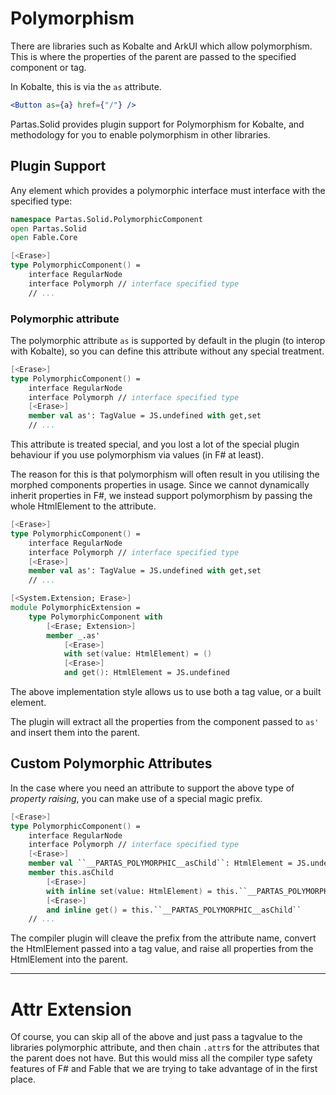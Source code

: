 # Polymorphism

There are libraries such as Kobalte and ArkUI which allow polymorphism. This is where the properties of the parent are passed to the specified component or tag.

In Kobalte, this is via the `as` attribute.

```jsx
<Button as={a} href={"/"} />
```

Partas.Solid provides plugin support for Polymorphism for Kobalte, and methodology for you to enable polymorphism in other libraries.

## Plugin Support

Any element which provides a polymorphic interface must interface with the specified type:

```fsharp "Partas.Solid.Polymorphism" "interface Polymorph"
namespace Partas.Solid.PolymorphicComponent
open Partas.Solid
open Fable.Core

[<Erase>]
type PolymorphicComponent() =
    interface RegularNode
    interface Polymorph // interface specified type
    // ...
```

### Polymorphic attribute

The polymorphic attribute `as` is supported by default in the plugin (to interop with Kobalte), so you can define this attribute without any special treatment.

```fsharp title="Polymorphism by tag value"
[<Erase>]
type PolymorphicComponent() =
    interface RegularNode
    interface Polymorph // interface specified type
    [<Erase>]
    member val as': TagValue = JS.undefined with get,set
    // ...
```

This attribute is treated special, and you lost a lot of the special plugin behaviour if you use polymorphism via values (in F# at least).

The reason for this is that polymorphism will often result in you utilising the morphed components properties in usage. Since we cannot dynamically inherit properties in F#, we instead support polymorphism by passing the whole HtmlElement to the attribute.

```fsharp title="Dual polymorphism support"
[<Erase>]
type PolymorphicComponent() =
    interface RegularNode
    interface Polymorph // interface specified type
    [<Erase>]
    member val as': TagValue = JS.undefined with get,set
    // ...

[<System.Extension; Erase>]
module PolymorphicExtension =
    type PolymorphicComponent with
        [<Erase; Extension>]
        member _.as'
            [<Erase>]
            with set(value: HtmlElement) = ()
            [<Erase>]
            and get(): HtmlElement = JS.undefined
```

The above implementation style allows us to use both a tag value, or a built element.

The plugin will extract all the properties from the component passed to `as'` and insert them into the parent.

## Custom Polymorphic Attributes

In the case where you need an attribute to support the above type of *property raising*, you can make use of a special magic prefix.

```fsharp title="Custom Polymorphic attributes" "__PARTAS_POLYMORPHIC__"
[<Erase>]
type PolymorphicComponent() =
    interface RegularNode
    interface Polymorph // interface specified type
    [<Erase>]
    member val ``__PARTAS_POLYMORPHIC__asChild``: HtmlElement = JS.undefined with get,set
    member this.asChild
        [<Erase>]
        with inline set(value: HtmlElement) = this.``__PARTAS_POLYMORPHIC__asChild`` <- value
        [<Erase>]
        and inline get() = this.``__PARTAS_POLYMORPHIC__asChild``
    // ...
```

The compiler plugin will cleave the prefix from the attribute name, convert the HtmlElement passed into a tag value, and raise all properties from the HtmlElement into the parent.

---

# Attr Extension

Of course, you can skip all of the above and just pass a tagvalue to the libraries polymorphic attribute, and then chain `.attr`s for the attributes that the parent does not have. But this would miss all the compiler type safety features of F# and Fable that we are trying to take advantage of in the first place.
